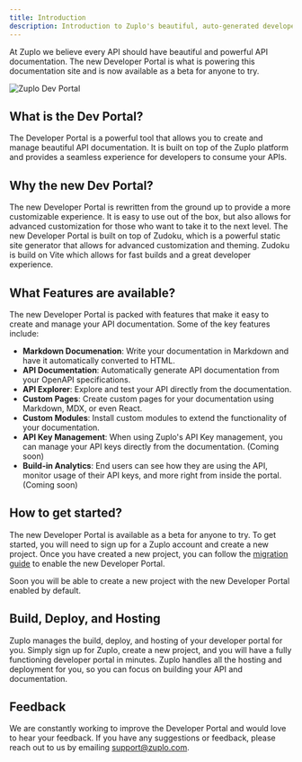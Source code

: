 ```yaml
---
title: Introduction
description: Introduction to Zuplo's beautiful, auto-generated developer portal.
---
```


At Zuplo we believe every API should have beautiful and powerful API
documentation. The new Developer Portal is what is powering this documentation
site and is now available as a beta for anyone to try.

![Zuplo Dev Portal](../../public/media/introduction/image-1.png)

## What is the Dev Portal?

The Developer Portal is a powerful tool that allows you to create and manage
beautiful API documentation. It is built on top of the Zuplo platform and
provides a seamless experience for developers to consume your APIs.

## Why the new Dev Portal?

The new Developer Portal is rewritten from the ground up to provide a more
customizable experience. It is easy to use out of the box, but also allows for
advanced customization for those who want to take it to the next level. The new
Developer Portal is built on top of Zudoku, which is a powerful static site
generator that allows for advanced customization and theming. Zudoku is build on
Vite which allows for fast builds and a great developer experience.

## What Features are available?

The new Developer Portal is packed with features that make it easy to create and
manage your API documentation. Some of the key features include:

- **Markdown Documenation**: Write your documentation in Markdown and have it
  automatically converted to HTML.
- **API Documentation**: Automatically generate API documentation from your
  OpenAPI specifications.
- **API Explorer**: Explore and test your API directly from the documentation.
- **Custom Pages**: Create custom pages for your documentation using Markdown,
  MDX, or even React.
- **Custom Modules**: Install custom modules to extend the functionality of your
  documentation.
- **API Key Management**: When using Zuplo's API Key management, you can manage
  your API keys directly from the documentation. (Coming soon)
- **Build-in Analytics**: End users can see how they are using the API, monitor
  usage of their API keys, and more right from inside the portal. (Coming soon)

## How to get started?

The new Developer Portal is available as a beta for anyone to try. To get
started, you will need to sign up for a Zuplo account and create a new project.
Once you have created a new project, you can follow the
[migration guide](./migration.mdx) to enable the new Developer Portal.

Soon you will be able to create a new project with the new Developer Portal
enabled by default.

## Build, Deploy, and Hosting

Zuplo manages the build, deploy, and hosting of your developer portal for you.
Simply sign up for Zuplo, create a new project, and you will have a fully
functioning developer portal in minutes. Zuplo handles all the hosting and
deployment for you, so you can focus on building your API and documentation.

## Feedback

We are constantly working to improve the Developer Portal and would love to hear
your feedback. If you have any suggestions or feedback, please reach out to us
by emailing [support@zuplo.com](mailto:support@zuplo.com).
